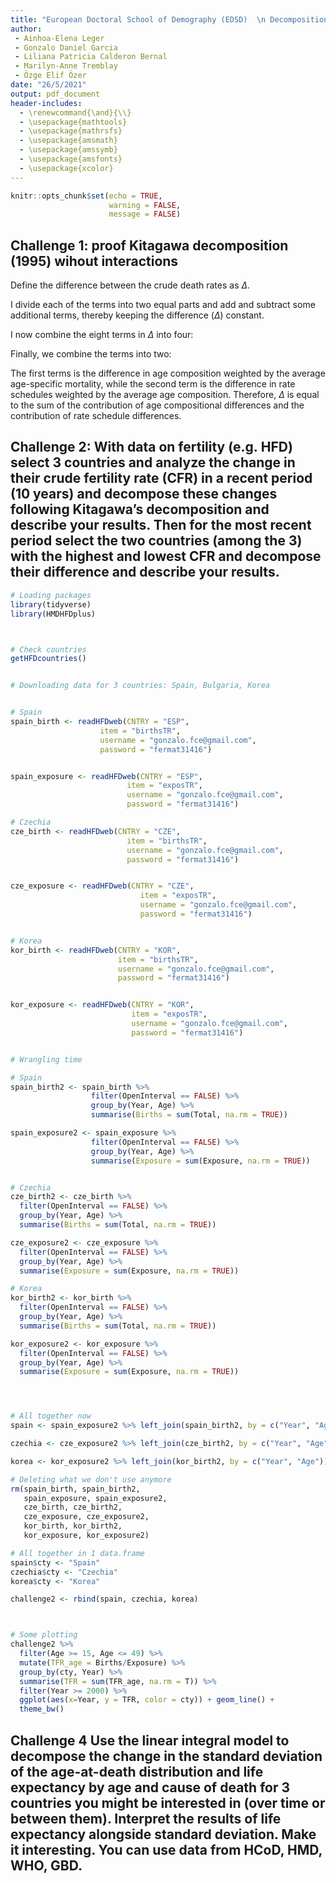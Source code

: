 ```yaml
---
title: "European Doctoral School of Demography (EDSD)  \n Decomposition Techniques - Final Assignment"
author: 
 - Ainhoa-Elena Leger  
 - Gonzalo Daniel Garcia  
 - Liliana Patricia Calderon Bernal  
 - Marilyn-Anne Tremblay 
 - Özge Elif Özer
date: "26/5/2021"
output: pdf_document
header-includes: 
  - \renewcommand{\and}{\\}
  - \usepackage{mathtools}
  - \usepackage{mathrsfs}
  - \usepackage{amsmath}
  - \usepackage{amssymb}
  - \usepackage{amsfonts}
  - \usepackage{xcolor}
---
```


```r
knitr::opts_chunk$set(echo = TRUE,
                      warning = FALSE,
                      message = FALSE)
```


## Challenge 1: proof Kitagawa decomposition (1995) wihout interactions

Define the difference between the crude death rates as $\Delta$.

\begin{equation*}
\Delta \text{CDR} = \sum_{x} M_{x}(t_{2}) \frac{N_{x}(t_{2})}{N(t_{2})}  
                  - \sum_{x} M_{x}(t_{1}) \frac{N_{x}(t_{1})}{N(t_{1})}
\end{equation*}

I divide each of the terms into two equal parts and add and subtract some additional terms, thereby keeping the difference ($\Delta$) constant.

\begin{align*}
\Delta \text{CDR} &= 
\frac{\sum_{x} M_{x}(t_{2}) \frac{N_{x}(t_{2})}{N(t_{2})}}{2} + 
\frac{\sum_{x} M_{x}(t_{2}) \frac{N_{x}(t_{2})}{N(t_{2})}}{2} - 
\frac{\sum_{x} M_{x}(t_{1}) \frac{N_{x}(t_{1})}{N(t_{1})}}{2} - 
\frac{\sum_{x} M_{x}(t_{1}) \frac{N_{x}(t_{1})}{N(t_{1})}}{2} \\
& + \frac{\sum_{x} M_{x}(t_{1}) \frac{N_{x}(t_{2})}{N(t_{2})}}{2} - 
  \frac{\sum_{x} M_{x}(t_{1}) \frac{N_{x}(t_{2})}{N(t_{2})}}{2} + 
  \frac{\sum_{x} M_{x}(t_{2}) \frac{N_{x}(t_{1})}{N(t_{1})}}{2} - 
  \frac{\sum_{x} M_{x}(t_{2}) \frac{N_{x}(t_{1})}{N(t_{1})}}{2}
\end{align*}

I now combine the eight terms in $\Delta$ into four:

\begin{align*}
\Delta \text{CDR} &= 
\sum_{x} \frac{N_{x}(t_{2})}{N(t_{2})} \bigg{(} \frac{M_{x}(t_{2})+M_{x}(t_{1})}{2} \bigg{)} - 
\sum_{x} \frac{N_{x}(t_{1})}{N(t_{1})} \bigg{(} \frac{M_{x}(t_{2})+M_{x}(t_{1})}{2} \bigg{)} \\
& + \sum_{x} M_{x}(t_{2}) \Bigg{(} \frac{\frac{N_{x}(t_{2})}{N(t_{2})}+\frac{N_{x}(t_{1})}{N(t_{1})}}{2} \Bigg{)}
- \sum_{x} M_{x}(t_{1}) \Bigg{(} \frac{\frac{N_{x}(t_{2})}{N(t_{2})}+\frac{N_{x}(t_{1})}{N(t_{1})}}{2} \Bigg{)}.
\end{align*}

Finally, we combine the terms into two:

\begin{equation*}
\Delta \text{CDR} = 
\sum_{x} \bigg{(} \frac{M_{x}(t_{2})+M_{x}(t_{1})}{2} \bigg{)} \bigg{(} \frac{N_{x}(t_{2})}{N(t_{2})} - \frac{N_{x}(t_{1})}{N(t_{1})} \bigg{)} + 
\sum_{x} \Bigg{(} \frac{\frac{N_{x}(t_{2})}{N(t_{2})}+\frac{N_{x}(t_{1})}{N(t_{1})}}{2} \Bigg{)} (M_{x}(t_{2}) - M_{x}(t_{1})).
\end{equation*}

The first terms is the difference in age composition weighted by the average age-specific mortality, while the second term is the difference in rate schedules weighted by the average age composition. Therefore, $\Delta$ is equal to the sum of the contribution of age compositional differences and the contribution of rate schedule differences.


## Challenge 2: With data on fertility (e.g. HFD) select 3 countries and analyze the change in their crude fertility rate (CFR) in a recent period (10 years) and decompose these changes following Kitagawa's decomposition and describe your results. Then for the most recent period select the two countries (among the 3) with the highest and lowest CFR and decompose their difference and describe your results.

```r
# Loading packages
library(tidyverse)
library(HMDHFDplus)



# Check countries
getHFDcountries()


# Downloading data for 3 countries: Spain, Bulgaria, Korea


# Spain
spain_birth <- readHFDweb(CNTRY = "ESP",
                    item = "birthsTR",
                    username = "gonzalo.fce@gmail.com",
                    password = "fermat31416")


spain_exposure <- readHFDweb(CNTRY = "ESP",
                          item = "exposTR",
                          username = "gonzalo.fce@gmail.com",
                          password = "fermat31416")

# Czechia
cze_birth <- readHFDweb(CNTRY = "CZE",
                          item = "birthsTR",
                          username = "gonzalo.fce@gmail.com",
                          password = "fermat31416")


cze_exposure <- readHFDweb(CNTRY = "CZE",
                             item = "exposTR",
                             username = "gonzalo.fce@gmail.com",
                             password = "fermat31416")


# Korea
kor_birth <- readHFDweb(CNTRY = "KOR",
                        item = "birthsTR",
                        username = "gonzalo.fce@gmail.com",
                        password = "fermat31416")


kor_exposure <- readHFDweb(CNTRY = "KOR",
                           item = "exposTR",
                           username = "gonzalo.fce@gmail.com",
                           password = "fermat31416")


# Wrangling time

# Spain
spain_birth2 <- spain_birth %>% 
                  filter(OpenInterval == FALSE) %>% 
                  group_by(Year, Age) %>% 
                  summarise(Births = sum(Total, na.rm = TRUE))

spain_exposure2 <- spain_exposure %>% 
                  filter(OpenInterval == FALSE) %>% 
                  group_by(Year, Age) %>% 
                  summarise(Exposure = sum(Exposure, na.rm = TRUE))


# Czechia
cze_birth2 <- cze_birth %>% 
  filter(OpenInterval == FALSE) %>% 
  group_by(Year, Age) %>% 
  summarise(Births = sum(Total, na.rm = TRUE))

cze_exposure2 <- cze_exposure %>% 
  filter(OpenInterval == FALSE) %>% 
  group_by(Year, Age) %>% 
  summarise(Exposure = sum(Exposure, na.rm = TRUE))

# Korea
kor_birth2 <- kor_birth %>% 
  filter(OpenInterval == FALSE) %>% 
  group_by(Year, Age) %>% 
  summarise(Births = sum(Total, na.rm = TRUE))

kor_exposure2 <- kor_exposure %>% 
  filter(OpenInterval == FALSE) %>% 
  group_by(Year, Age) %>% 
  summarise(Exposure = sum(Exposure, na.rm = TRUE))




# All together now
spain <- spain_exposure2 %>% left_join(spain_birth2, by = c("Year", "Age"))

czechia <- cze_exposure2 %>% left_join(cze_birth2, by = c("Year", "Age"))

korea <- kor_exposure2 %>% left_join(kor_birth2, by = c("Year", "Age"))

# Deleting what we don't use anymore
rm(spain_birth, spain_birth2,
   spain_exposure, spain_exposure2,
   cze_birth, cze_birth2,
   cze_exposure, cze_exposure2,
   kor_birth, kor_birth2,
   kor_exposure, kor_exposure2)

# All together in 1 data.frame
spain$cty <- "Spain"
czechia$cty <- "Czechia"
korea$cty <- "Korea"

challenge2 <- rbind(spain, czechia, korea)



# Some plotting
challenge2 %>%
  filter(Age >= 15, Age <= 49) %>% 
  mutate(TFR_age = Births/Exposure) %>%
  group_by(cty, Year) %>%
  summarise(TFR = sum(TFR_age, na.rm = T)) %>% 
  filter(Year >= 2000) %>% 
  ggplot(aes(x=Year, y = TFR, color = cty)) + geom_line() +
  theme_bw()
```


## Challenge 4 Use the linear integral model to decompose the change in the standard deviation of the age-at-death distribution and life expectancy by age and cause of death for 3 countries you might be interested in (over time or between them). Interpret the results of life expectancy alongside standard deviation. Make it interesting. You can use data from HCoD, HMD, WHO, GBD.









